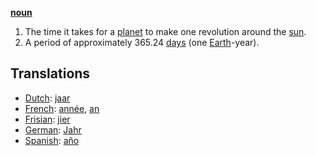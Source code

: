 '''[[noun]]'''

# The time it takes for a [[planet]] to make one revolution around the [[sun]].
# A period of approximately 365.24 [[day]]s (one [[Earth]]-year).

==Translations==
*[[Dutch]]: [[jaar]]
*[[French]]: [[année]], [[an]]
*[[Frisian]]: [[jier]]
*[[German]]: [[Jahr]]
*[[Spanish]]: [[año]]
